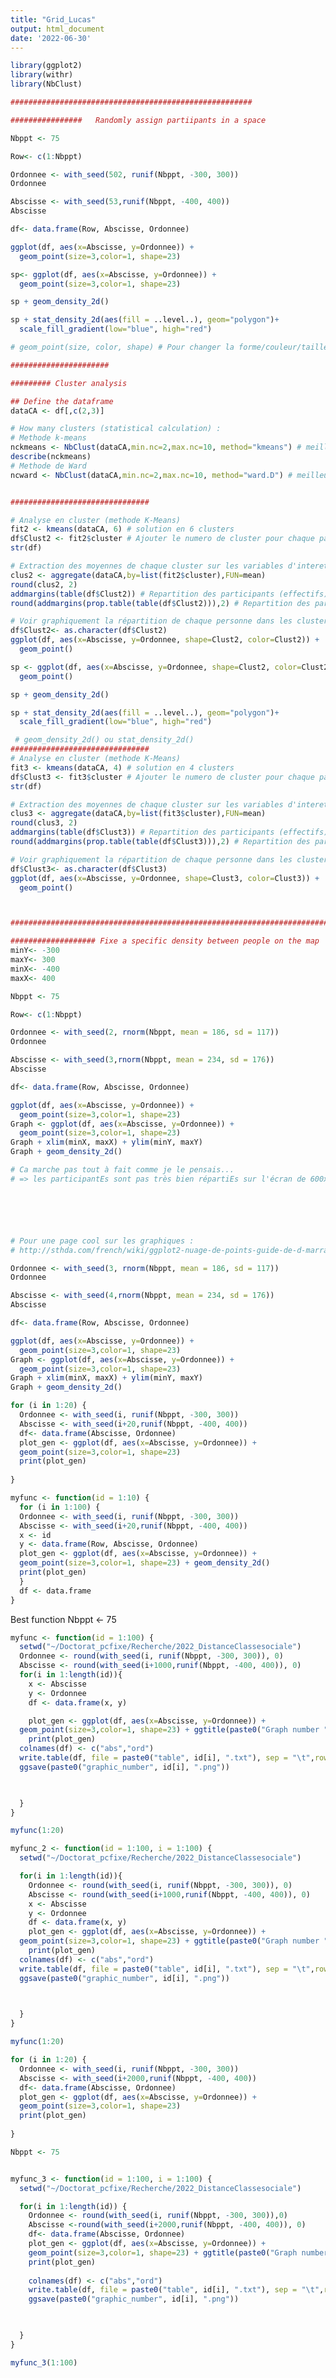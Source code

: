 ```yaml
---
title: "Grid_Lucas"
output: html_document
date: '2022-06-30'
---
```


```r
library(ggplot2)
library(withr)
library(NbClust)

######################################################

################   Randomly assign partiipants in a space 

Nbppt <- 75

Row<- c(1:Nbppt)

Ordonnee <- with_seed(502, runif(Nbppt, -300, 300))
Ordonnee

Abscisse <- with_seed(53,runif(Nbppt, -400, 400))
Abscisse

df<- data.frame(Row, Abscisse, Ordonnee)

ggplot(df, aes(x=Abscisse, y=Ordonnee)) +
  geom_point(size=3,color=1, shape=23)

sp<- ggplot(df, aes(x=Abscisse, y=Ordonnee)) +
  geom_point(size=3,color=1, shape=23)

sp + geom_density_2d()

sp + stat_density_2d(aes(fill = ..level..), geom="polygon")+
  scale_fill_gradient(low="blue", high="red")

# geom_point(size, color, shape) # Pour changer la forme/couleur/taille des points du nuage

######################

######### Cluster analysis

## Define the dataframe
dataCA <- df[,c(2,3)]

# How many clusters (statistical calculation) :
# Methode k-means
nckmeans <- NbClust(dataCA,min.nc=2,max.nc=10, method="kmeans") # meilleure solution = X groupes
describe(nckmeans)
# Methode de Ward
ncward <- NbClust(dataCA,min.nc=2,max.nc=10, method="ward.D") # meilleure solution = X groupes


###############################

# Analyse en cluster (methode K-Means)
fit2 <- kmeans(dataCA, 6) # solution en 6 clusters
df$Clust2 <- fit2$cluster # Ajouter le numero de cluster pour chaque participant
str(df)

# Extraction des moyennes de chaque cluster sur les variables d'interet
clus2 <- aggregate(dataCA,by=list(fit2$cluster),FUN=mean)
round(clus2, 2)
addmargins(table(df$Clust2)) # Repartition des participants (effectifs)
round(addmargins(prop.table(table(df$Clust2))),2) # Repartition des participants (poucentages)

# Voir graphiquement la répartition de chaque personne dans les cluster
df$Clust2<- as.character(df$Clust2)
ggplot(df, aes(x=Abscisse, y=Ordonnee, shape=Clust2, color=Clust2)) +
  geom_point()

sp <- ggplot(df, aes(x=Abscisse, y=Ordonnee, shape=Clust2, color=Clust2)) +
  geom_point()

sp + geom_density_2d()

sp + stat_density_2d(aes(fill = ..level..), geom="polygon")+
  scale_fill_gradient(low="blue", high="red")

 # geom_density_2d() ou stat_density_2d()
###############################
# Analyse en cluster (methode K-Means)
fit3 <- kmeans(dataCA, 4) # solution en 4 clusters
df$Clust3 <- fit3$cluster # Ajouter le numero de cluster pour chaque participant
str(df)

# Extraction des moyennes de chaque cluster sur les variables d'interet
clus3 <- aggregate(dataCA,by=list(fit3$cluster),FUN=mean)
round(clus3, 2)
addmargins(table(df$Clust3)) # Repartition des participants (effectifs)
round(addmargins(prop.table(table(df$Clust3))),2) # Repartition des participants (poucentages)

# Voir graphiquement la répartition de chaque personne dans les cluster
df$Clust3<- as.character(df$Clust3)
ggplot(df, aes(x=Abscisse, y=Ordonnee, shape=Clust3, color=Clust3)) +
  geom_point()



#############################################################################################

################### Fixe a specific density between people on the map 
minY<- -300
maxY<- 300
minX<- -400
maxX<- 400

Nbppt <- 75

Row<- c(1:Nbppt)
```


```r

Ordonnee <- with_seed(2, rnorm(Nbppt, mean = 186, sd = 117))
Ordonnee

Abscisse <- with_seed(3,rnorm(Nbppt, mean = 234, sd = 176))
Abscisse

df<- data.frame(Row, Abscisse, Ordonnee)

ggplot(df, aes(x=Abscisse, y=Ordonnee)) +
  geom_point(size=3,color=1, shape=23)
Graph <- ggplot(df, aes(x=Abscisse, y=Ordonnee)) +
  geom_point(size=3,color=1, shape=23)
Graph + xlim(minX, maxX) + ylim(minY, maxY)
Graph + geom_density_2d()

# Ca marche pas tout à fait comme je le pensais... 
# => les participantEs sont pas très bien répartiEs sur l'écran de 600x800 pixels






# Pour une page cool sur les graphiques : 
# http://sthda.com/french/wiki/ggplot2-nuage-de-points-guide-de-d-marrage-rapide-logiciel-r-et-visualisation-de-donn-es#nuage-de-points-simples

```

```r
Ordonnee <- with_seed(3, rnorm(Nbppt, mean = 186, sd = 117))
Ordonnee

Abscisse <- with_seed(4,rnorm(Nbppt, mean = 234, sd = 176))
Abscisse

df<- data.frame(Row, Abscisse, Ordonnee)

ggplot(df, aes(x=Abscisse, y=Ordonnee)) +
  geom_point(size=3,color=1, shape=23)
Graph <- ggplot(df, aes(x=Abscisse, y=Ordonnee)) +
  geom_point(size=3,color=1, shape=23)
Graph + xlim(minX, maxX) + ylim(minY, maxY)
Graph + geom_density_2d()
```

```r
for (i in 1:20) { 
  Ordonnee <- with_seed(i, runif(Nbppt, -300, 300))
  Abscisse <- with_seed(i+20,runif(Nbppt, -400, 400))
  df<- data.frame(Abscisse, Ordonnee)
  plot_gen <- ggplot(df, aes(x=Abscisse, y=Ordonnee)) +
  geom_point(size=3,color=1, shape=23)
  print(plot_gen)
  
}


```


```r
myfunc <- function(id = 1:10) {
  for (i in 1:100) { 
  Ordonnee <- with_seed(i, runif(Nbppt, -300, 300))
  Abscisse <- with_seed(i+20,runif(Nbppt, -400, 400))
  x <- id
  y <- data.frame(Row, Abscisse, Ordonnee)
  plot_gen <- ggplot(df, aes(x=Abscisse, y=Ordonnee)) +
  geom_point(size=3,color=1, shape=23) + geom_density_2d()
  print(plot_gen)
  }
  df <- data.frame
}


```

Best function
Nbppt <- 75

```r
myfunc <- function(id = 1:100) {
  setwd("~/Doctorat_pcfixe/Recherche/2022_DistanceClassesociale")
  Ordonnee <- round(with_seed(i, runif(Nbppt, -300, 300)), 0)
  Abscisse <- round(with_seed(i+1000,runif(Nbppt, -400, 400)), 0)
  for(i in 1:length(id)){
    x <- Abscisse
    y <- Ordonnee
    df <- data.frame(x, y)

    plot_gen <- ggplot(df, aes(x=Abscisse, y=Ordonnee)) +
  geom_point(size=3,color=1, shape=23) + ggtitle(paste0("Graph number ", i))
    print(plot_gen)
  colnames(df) <- c("abs","ord")
  write.table(df, file = paste0("table", id[i], ".txt"), sep = "\t",row.names = FALSE)
  ggsave(paste0("graphic_number", id[i], ".png"))

  

  }
}

myfunc(1:20)

```



```r
myfunc_2 <- function(id = 1:100, i = 1:100) {
  setwd("~/Doctorat_pcfixe/Recherche/2022_DistanceClassesociale")

  for(i in 1:length(id)){
    Ordonnee <- round(with_seed(i, runif(Nbppt, -300, 300)), 0)
    Abscisse <- round(with_seed(i+1000,runif(Nbppt, -400, 400)), 0)
    x <- Abscisse
    y <- Ordonnee
    df <- data.frame(x, y)
    plot_gen <- ggplot(df, aes(x=Abscisse, y=Ordonnee)) +
  geom_point(size=3,color=1, shape=23) + ggtitle(paste0("Graph number ", i))
    print(plot_gen)
  colnames(df) <- c("abs","ord")
  write.table(df, file = paste0("table", id[i], ".txt"), sep = "\t",row.names = FALSE)
  ggsave(paste0("graphic_number", id[i], ".png"))

  

  }
}

myfunc(1:20)

```


```r
for (i in 1:20) { 
  Ordonnee <- with_seed(i, runif(Nbppt, -300, 300))
  Abscisse <- with_seed(i+2000,runif(Nbppt, -400, 400))
  df<- data.frame(Abscisse, Ordonnee)
  plot_gen <- ggplot(df, aes(x=Abscisse, y=Ordonnee)) +
  geom_point(size=3,color=1, shape=23)
  print(plot_gen)
  
}

Nbppt <- 75


myfunc_3 <- function(id = 1:100, i = 1:100) {
  setwd("~/Doctorat_pcfixe/Recherche/2022_DistanceClassesociale")

  for(i in 1:length(id)) {
    Ordonnee <- round(with_seed(i, runif(Nbppt, -300, 300)),0)
    Abscisse <-round(with_seed(i+2000,runif(Nbppt, -400, 400)), 0)
    df<- data.frame(Abscisse, Ordonnee)
    plot_gen <- ggplot(df, aes(x=Abscisse, y=Ordonnee)) +
    geom_point(size=3,color=1, shape=23) + ggtitle(paste0("Graph number ", i))
    print(plot_gen)
    
    colnames(df) <- c("abs","ord")
    write.table(df, file = paste0("table", id[i], ".txt"), sep = "\t",row.names = FALSE)
    ggsave(paste0("graphic_number", id[i], ".png"))

  

  }
}

myfunc_3(1:100)

```



